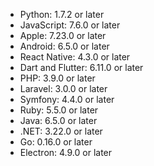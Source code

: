 - Python: 1.7.2 or later
- JavaScript: 7.6.0 or later
- Apple: 7.23.0 or later
- Android: 6.5.0 or later
- React Native: 4.3.0 or later
- Dart and Flutter: 6.11.0 or later
- PHP: 3.9.0 or later
- Laravel: 3.0.0 or later
- Symfony: 4.4.0 or later
- Ruby: 5.5.0 or later
- Java: 6.5.0 or later
- .NET: 3.22.0 or later
- Go: 0.16.0 or later
- Electron: 4.9.0 or later
